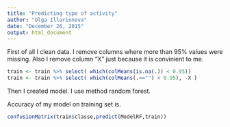 ```yaml
---
title: "Predicting type of activity"
author: "Olga Illarionova"
date: "December 26, 2015"
output: html_document
---
```



First of all I clean data. I remove columns where more than 95% values were missing. Also I remove column "X" just because it is convinient to me.
```r
train <- train %>% select( which(colMeans(is.na(.)) < 0.95))
train <- train %>% select( which(colMeans(.=="") < 0.95), -X )
```

Then I created model. I use method random forest.

Accuracy of my model on training set is.

```r
confusionMatrix(train$classe,predict(ModelRF,train))
```


